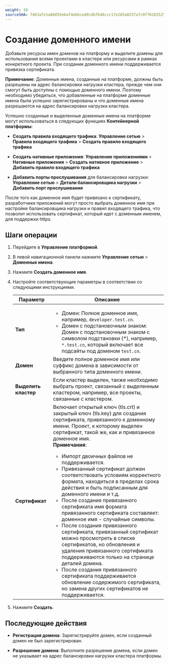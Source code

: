 ```yaml
---
weight: 10
sourceSHA: 7463afe1a66855ebaf4eb6ced0cdb7b40ccc17e285a0257a7c0f76282525f930
---
```


# Создание доменного имени

Добавьте ресурсы имен доменов на платформу и выделите домены для использования всеми проектами в кластере или ресурсами в рамках конкретного проекта. При создании доменного имени поддерживается привязка сертификата.

**Примечание**: Доменные имена, созданные на платформе, должны быть разрешены на адрес балансировки нагрузки кластера, прежде чем они смогут быть доступны с помощью доменного имени. Поэтому необходимо убедиться, что добавленные на платформе доменные имена были успешно зарегистрированы и что доменные имена разрешаются на адрес балансировки нагрузки кластера.

Успешно созданные и выделенные доменные имена на платформе могут использоваться в следующих функциях **Контейнерной платформы**:

- **Создать правила входящего трафика**: **Управление сетью** > **Правила входящего трафика** > **Создать правило входящего трафика**

- **Создать нативные приложения**: **Управление приложениями** > **Нативные приложения** > **Создать нативное приложение** > **Добавить правило входящего трафика**

- **Добавить порты прослушивания** для балансировки нагрузки: **Управление сетью** > **Детали балансировщика нагрузки** > **Добавить порт прослушивания**

После того как доменное имя будет привязано к сертификату, разработчики приложений могут просто выбрать доменное имя при настройке балансировщика нагрузки и правил входящего трафика, что позволит использовать сертификат, который идет с доменным именем, для поддержки https.

## Шаги операции

1. Перейдите в **Управление платформой**.

2. В левой навигационной панели нажмите **Управление сетью** > **Доменные имена**.

3. Нажмите **Создать доменное имя**.

4. Настройте соответствующие параметры в соответствии со следующими инструкциями.

   | Параметр            | Описание                                                                                                                                                                                                                                                                                                                                                                                                                                                                                                                                                                                                                                                                                                                                                                                                                                                                                                     |
   | -------------------- | --------------------------------------------------------------------------------------------------------------------------------------------------------------------------------------------------------------------------------------------------------------------------------------------------------------------------------------------------------------------------------------------------------------------------------------------------------------------------------------------------------------------------------------------------------------------------------------------------------------------------------------------------------------------------------------------------------------------------------------------------------------------------------------------------------------------------------------------------------------------------------------------------------------- |
   | **Тип**             | <ul><li>Домен: Полное доменное имя, например, `developer.test.cn`.</li><li>Домен с подстановочным знаком: Домен с подстановочным знаком с символом подстановки (\*), например, `*.test.cn`, который включает все подсайты под доменом `test.cn`.</li></ul>                                                                                                                                                                                                                                                                                                                                                                                                                                                                                                                                                                                                                                                                            |
   | **Домен**           | Введите полное доменное имя или суффикс домена в зависимости от выбранного типа доменного имени.                                                                                                                                                                                                                                                                                                                                                                                                                                                                                                                                                                                                                                                                                                                                                                                                                           |
   | **Выделить кластер** | Если кластер выделен, также необходимо выбрать проект, связанный с выделенным кластером, например, все проекты, связанные с кластером.                                                                                                                                                                                                                                                                                                                                                                                                                                                                                                                                                                                                                                                                                                                                                           |
   | **Сертификат**      | Включает открытый ключ (tls.crt) и закрытый ключ (tls.key) для создания сертификата, привязанного к доменному имени. Проект, к которому выделен сертификат, такой же, как и привязанное доменное имя.<br />**Примечания**: <ul><li>Импорт двоичных файлов не поддерживается.</li><li>Привязанный сертификат должен соответствовать условиям корректного формата, находиться в пределах срока действия и быть подписанным для доменного имени и т.д.</li><li>После создания привязанного сертификата имя формата привязанного сертификата составляет: доменное имя - случайные символы.</li><li>После создания привязанного сертификата, привязанный сертификат можно просмотреть в списке сертификатов, но обновления и удаления привязанного сертификата поддерживаются только на странице деталей домена.</li><li>После создания привязанного сертификата поддерживается обновление содержимого сертификата, но замена других сертификатов не поддерживается.</li></ul> |

5. Нажмите **Создать**.

## Последующие действия

- **Регистрация домена**: Зарегистрируйте домен, если созданный домен не был зарегистрирован.

- **Разрешение домена**: Выполните разрешение домена, если домен не указывает на адрес балансировки нагрузки кластера платформы.
